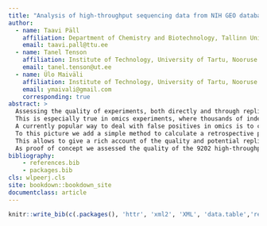 ```yaml
---
title: "Analysis of high-throughput sequencing data from NIH GEO database"
author: 
  - name: Taavi Päll
    affiliation: Department of Chemistry and Biotechnology, Tallinn University of Technology, Akadeemia tee 15, 12618 Tallinn, Estonia
    email: taavi.pall@ttu.ee
  - name: Tanel Tenson
    affiliation: Institute of Technology, University of Tartu, Nooruse 1, 50411, Tartu, Estonia
    email: tanel.tenson@ut.ee
  - name: Ülo Maiväli
    affiliation: Institute of Technology, University of Tartu, Nooruse 1, 50411, Tartu, Estonia
    email: ymaivali@gmail.com
    corresponding: true
abstract: >
  Assessing the quality of experiments, both directly and through replication attempts, is becoming a grave concern in biomedicine. 
  This is especially true in omics experiments, where thousands of independent measurements are done in parallel, with the understanding that only a small minority will probe scientifically meaningful effects – a state of affairs conductive to mistaking false positives for scientific discoveries. 
  A currently popular way to deal with false positives in omics is to calculate the Bayesian false-discovery rate (FDR) using, for the prior, the information present in the multitude of parallel measurements of a single omics experiment. 
  To this picture we add a simple method to calculate a retrospective power that is compatible with the FDR. 
  This allows to give a rich account of the quality and potential replicability of the results of almost any omics experiment. 
  As proof of concept we assessed the quality of the 9202 high-throughput sequencing experiments from Entrez GEO database.
bibliography: 
    - references.bib
    - packages.bib
cls: wlpeerj.cls
site: bookdown::bookdown_site
documentclass: article
---
```


```r
knitr::write_bib(c(.packages(), 'httr', 'xml2', 'XML', 'data.table','readxl' ,'GEOquery','tidyverse', 'lubridate', 'stringr','formattable', 'Biobase', 'grid', 'gridExtra','knitr', 'rmarkdown'), 'packages.bib')
```
